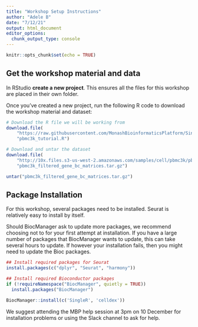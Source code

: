 ```yaml
---
title: "Workshop Setup Instructions"
author: "Adele B"
date: "7/12/21"
output: html_document
editor_options: 
  chunk_output_type: console
---
```


```r
knitr::opts_chunk$set(echo = TRUE)
```

## Get the workshop material and data

In RStudio **create a new project**. This ensures all the files for this workshop are placed in their own folder.

Once you've created a new project, run the following R code to download the workshop material and dataset:

```r
# Download the R file we will be working from
download.file(
    "https://raw.githubusercontent.com/MonashBioinformaticsPlatform/Single-Cell-Workshop/main/vignettes/pbmc3k_tutorial.R",
    "pbmc3k_tutorial.R")

# Download and untar the dataset
download.file(
    "http://10x.files.s3-us-west-2.amazonaws.com/samples/cell/pbmc3k/pbmc3k_filtered_gene_bc_matrices.tar.gz",
    "pbmc3k_filtered_gene_bc_matrices.tar.gz")

untar("pbmc3k_filtered_gene_bc_matrices.tar.gz")
```

## Package Installation
 
For this workshop, several packages need to be installed. Seurat is relatively easy to install by itself. 

Should BiocManager ask to update more packages, we recommend choosing not to for your first attempt at installation. If you have a large number of packages that BiocManager wants to update, this can take several hours to update. If however your installation fails, then you might need to update the Bioc packages.

```r
## Install required packages for Seurat
install.packages(c("dplyr", "Seurat", "harmony"))

## Install required Bioconductor packages
if (!requireNamespace("BiocManager", quietly = TRUE))
  install.packages("BiocManager")

BiocManager::install(c('SingleR', 'celldex'))
```

We suggest attending the MBP help session at 3pm on 10 December for installation problems or using the Slack channel to ask for help.
